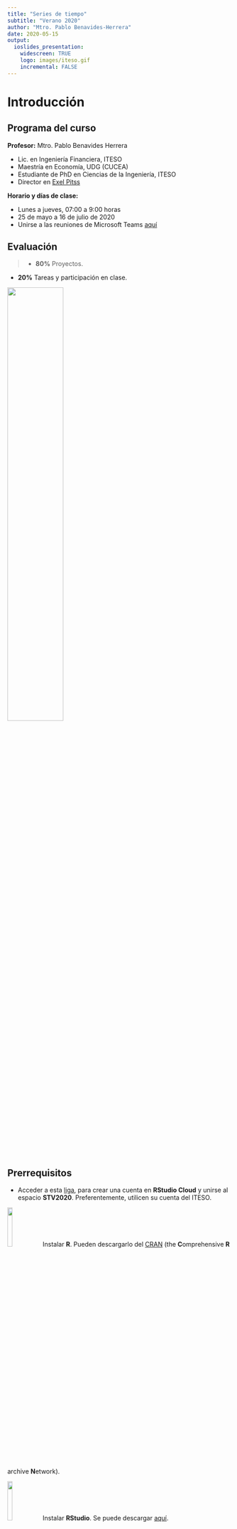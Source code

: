 ```yaml
---
title: "Series de tiempo"
subtitle: "Verano 2020"
author: "Mtro. Pablo Benavides-Herrera"
date: 2020-05-15
output:
  ioslides_presentation:
    widescreen: TRUE
    logo: images/iteso.gif
    incremental: FALSE
---
```


<style>
.forceBreak { -webkit-column-break-after: always; break-after: column; }
</style>

# Introducción


## Programa del curso {.build}
**Profesor:** Mtro. Pablo Benavides Herrera

- Lic. en Ingeniería Financiera, ITESO
- Maestría en Economía, UDG (CUCEA)
- Estudiante de PhD en Ciencias de la Ingeniería, ITESO
- Director en [Exel Pitss](www.exelpitss.com)

**Horario y días de clase:**

- Lunes a jueves, 07:00 a 9:00 horas
- 25 de mayo a 16 de julio de 2020
- Unirse a las reuniones de Microsoft Teams [aquí](   https://teams.microsoft.com/l/meetup-join/19%3aaaee151311094f2f96f6d37c9448ac4f%40thread.tacv2/1590188172669?context=%7b%22Tid%22%3a%226f0348f2-e498-45c9-84f4-c6d81dcffdfe%22%2c%22Oid%22%3a%22f8aeed22-7aa9-4470-bf22-136f92296870%22%7d)

## {data-background=images/pups.gif data-background-size=cover}

## Evaluación {.build}

> - **80%** Proyectos.

- **20%** Tareas y participación en clase.

<div class="centered">
![](images/hide-the-pain.jpg){width=50%}
</div>


## Prerrequisitos {.build}

- Acceder a esta [liga](https://rstudio.cloud/spaces/71787/join?access_code=Sl1NumdfjmWnCX%2BnkNGh8ZE6KZ2NB9dV5rcGM5pX), para crear una cuenta en **RStudio Cloud** y unirse al espacio **STV2020**. Preferentemente, utilicen su cuenta del ITESO.

![](images/Rstats.png){width=15%} Instalar **R**. Pueden descargarlo del [CRAN](https://cloud.r-project.org/) (the **C**omprehensive **R** archive **N**etwork).

![](images/RStudio.png){width=15%} Instalar **RStudio**. Se puede descargar [aquí](http://www.rstudio.com/download).


# ¿Qué se puede pronosticar? 

## {data-background=images/gigafactory.png data-background-size=cover}

<div class="notes">

La *demanda de insumos* de una fábrica.

</div>

## {data-background=images/sales.jpg data-background-size=cover}

<div class="notes">

Las *ventas* de una empresa o la propagación de un virus.

</div>

## {data-background=images/energy_demand.jpg data-background-size=cover}

<div class="notes">

La *demanda* de energía eléctrica de una ciudad o región.

</div>


## Se pueden generar pronósticos con distintos horizontes {.build .columns-2}

**De corto plazo:**

- Para los siguientes 5, 10 minutos.
- Para la siguiente hora.
- Para el día siguiente.

**Mediano plazo:**

- Para la siguiente semana.
- Para el siguiente mes.
- El siguiente trimestre.

<p class="forceBreak"></p>

**De largo plazo:**

- Para el siguiente año.
- Para la siguiente década.
- Etc.

<div class="notes">

Dependiendo la situación y los datos disponibles.

</div>

# ¿Todas las variables son igual de predecibles?

## {data-background=images/eclipse.jpg data-background-size=cover}

<div class="notes">

Un eclipse solar o lunar, la puesta de sol, la rotación y traslación de la Tierra...

</div>

## {data-background=images/bmv.jpeg data-background-size=cover}

<div class="notes">

El precio de una acción, o el valor de un índice bursátil, el tipo de cambio o el valor del oro.

</div>

## Factores que influyen en el pronóstico de una variable {.build}

> - Qué tan bien conocemos los factores o elementos que influyen en ella.

<br>

> - Qué tantos datos tenemos disponibles.

<br>

> - ¿El pronóstico que vamos a realizar puede influir en el resultado de la variable a predecir?

## El análisis de series de tiempo con **R** {.columns-2}

**R** nos puede ayudar a llevar a cabo de una manera bastante sencilla todo el análisis de pronóstico, desde el momento en que contamos con los datos, hasta la estimación final. 

Durante el curso estaremos utilizando **R**, específicamente el `tidyverse` y la paquetería `fable`.

Veamos una breve introducción [aquí](https://rpubs.com/pbenavides/r_tidyverse).

<p class="forceBreak"></p>

![](images/tidyverse1.png){width=45%}


![](images/fable.png){width=45%}